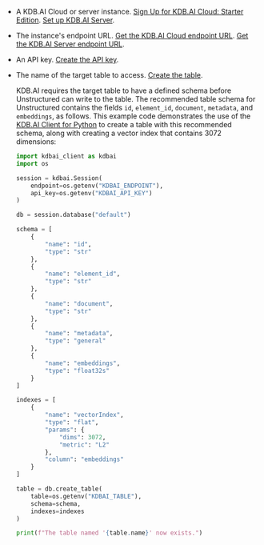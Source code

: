 - A KDB.AI Cloud or server instance. [Sign Up for KDB.AI Cloud: Starter Edition](https://trykdb.kx.com/kdbai/signup/). [Set up KDB.AI Server](https://code.kx.com/kdbai/latest/gettingStarted/kdb-ai-server-setup.html).
- The instance's endpoint URL. [Get the KDB.AI Cloud endpoint URL](https://code.kx.com/kdbai/latest/gettingStarted/kdb-ai-cloud-setup.html#connect-to-your-database). [Get the KDB.AI Server endpoint URL](https://code.kx.com/kdbai/latest/gettingStarted/kdb-ai-server-setup.html).
- An API key. [Create the API key](https://code.kx.com/kdbai/latest/gettingStarted/kdb-ai-cloud-setup.html#create-an-api-key).
- The name of the target table to access. [Create the table](https://code.kx.com/kdbai/latest/gettingStarted/quickstart.html#create-a-new-table).

  KDB.AI requires the target table to have a defined schema before Unstructured can write to the table. The recommended table 
  schema for Unstructured contains the fields `id`, `element_id`, `document`, `metadata`, and `embeddings`, as follows. 
  This example code demonstrates the use of the [KDB.AI Client for Python](https://pypi.org/project/kdbai-client/) to create 
  a table with this recommended schema, along with creating a vector index that contains 3072 dimensions:

  ```python Python
  import kdbai_client as kdbai
  import os

  session = kdbai.Session(
      endpoint=os.getenv("KDBAI_ENDPOINT"),
      api_key=os.getenv("KDBAI_API_KEY")
  )

  db = session.database("default")

  schema = [
      {
          "name": "id",
          "type": "str"
      },
      {
          "name": "element_id",
          "type": "str"
      },
      {
          "name": "document",
          "type": "str"
      },
      {
          "name": "metadata", 
          "type": "general"
      },
      {
          "name": "embeddings",
          "type": "float32s"
      }
  ]

  indexes = [ 
      {
          "name": "vectorIndex",
          "type": "flat", 
          "params": {
              "dims": 3072,
              "metric": "L2"
          },
          "column": "embeddings"
      }
  ]

  table = db.create_table(
      table=os.getenv("KDBAI_TABLE"),
      schema=schema,
      indexes=indexes
  )

  print(f"The table named '{table.name}' now exists.")
  ```
